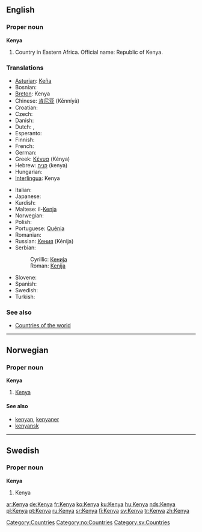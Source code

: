 ==English==

===Proper noun===
{{wikipedia}}
'''Kenya'''

# Country in Eastern Africa. Official name: Republic of Kenya.

===Translations===
{{rfc-level|Translations at L3+ (AutoFormat would have corrected level of Translations)}}
{{top}}
* [[Asturian]]: [[Keña]]
* Bosnian: {{t-|bs|Kenija|f}}
* [[Breton]]: Kenya
* Chinese: [[肯尼亚]] (Kěnníyà)
* Croatian: {{t-|hr|Kenija|f}}
* Czech: {{t+|cs|Keňa|f}}
* Danish: {{t-|da|Kenya}}
* Dutch: {{t+|nl|Kenia}}, {{t-|nl|Kenya}}
* Esperanto: {{t-|eo|Kenjo|xs=Esperanto}}
* Finnish: {{t+|fi|Kenia}}
* French: {{t+|fr|Kenya}}
* German: {{t+|de|Kenia}}
* Greek: [[Κένυα]] (Kénya) {{f}}
* Hebrew: [[קניה]] (kenya)
* Hungarian: {{t+|hu|Kenya}}
* [[Interlingua]]: Kenya
{{mid}}
* Italian: {{t-|it|Kenya}}
* Japanese: {{t+|ja|ケニア|tr=Kenia|sc=Jpan}}
* Kurdish: {{KUchar|[[کینیا]]}}
* Maltese: il-[[Kenja]]
* Norwegian: {{t-|no|Kenya}}
* Polish: {{t+|pl|Kenia|f}}
* Portuguese: [[Quénia]] {{f}}
* Romanian: {{t-|ro|Kenya|f}}
* Russian: [[Кения]] (Kénija) {{f}}
* Serbian:
*: Cyrillic: [[Кенија#Serbian|Кенија]] {{f}}
*: Roman: [[Kenija#Serbian|Kenija]] {{f}}
* Slovene: {{t+|sl|Kenija|f}}
* Spanish: {{t+|es|Kenia|f}}
* Swedish: {{t+|sv|Kenya}}
* Turkish: {{t+|tr|Kenya}}
{{bottom}}

===See also===
* [[Appendix:Countries of the world|Countries of the world]]

[[Category:Countries]]

----

==Norwegian==

===Proper noun===
'''Kenya'''

# [[#English|Kenya]]

====See also====
*[[kenyan]], [[kenyaner]]
*[[kenyansk]]

[[Category:no:Countries]]

----

==Swedish==

===Proper noun===
'''Kenya'''

# Kenya

[[Category:sv:Countries]]

[[ar:Kenya]]
[[de:Kenya]]
[[fr:Kenya]]
[[ko:Kenya]]
[[ku:Kenya]]
[[hu:Kenya]]
[[nds:Kenya]]
[[pl:Kenya]]
[[pt:Kenya]]
[[ru:Kenya]]
[[sr:Kenya]]
[[fi:Kenya]]
[[sv:Kenya]]
[[tr:Kenya]]
[[zh:Kenya]]